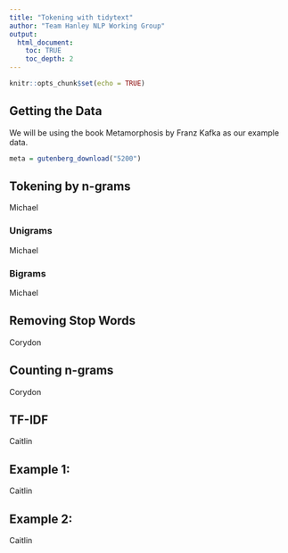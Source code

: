 ```yaml
---
title: "Tokening with tidytext"
author: "Team Hanley NLP Working Group"
output:
  html_document:
    toc: TRUE
    toc_depth: 2
---
```


```r
knitr::opts_chunk$set(echo = TRUE)
```

## Getting the Data

We will be using the book Metamorphosis by Franz Kafka as our example data. 

```r

meta = gutenberg_download("5200")

```
## Tokening by n-grams
Michael

### Unigrams
Michael

### Bigrams
Michael

## Removing Stop Words
Corydon

## Counting n-grams
Corydon 

## TF-IDF
Caitlin

## Example 1:

Caitlin

## Example 2:

Caitlin